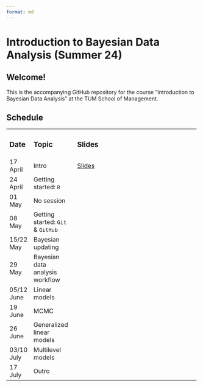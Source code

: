 ```yaml
---
format: md
---
```


# Introduction to Bayesian Data Analysis (Summer 24)

## **Welcome!**

This is the accompanying GitHub repository for the course "Introduction to Bayesian Data Analysis" at the TUM School of Management.

## Schedule

+--------------+-----------------------------------+-------------------------------------------------------------------------------------------------------+
| ### Date     | ### Topic                         | ### Slides                                                                                            |
+--------------+-----------------------------------+-------------------------------------------------------------------------------------------------------+
| 17 April     | Intro                             | [Slides](https://www.moodle.tum.de/pluginfile.php/5106042/mod_resource/content/1/session_1_intro.pdf) |
+--------------+-----------------------------------+-------------------------------------------------------------------------------------------------------+
| 24 April     | Getting started: `R`              |                                                                                                       |
+--------------+-----------------------------------+-------------------------------------------------------------------------------------------------------+
| 01 May       | No session                        |                                                                                                       |
+--------------+-----------------------------------+-------------------------------------------------------------------------------------------------------+
| 08 May       | Getting started: `Git` & `GitHub` |                                                                                                       |
+--------------+-----------------------------------+-------------------------------------------------------------------------------------------------------+
| 15/22 May    | Bayesian updating                 |                                                                                                       |
+--------------+-----------------------------------+-------------------------------------------------------------------------------------------------------+
| 29 May       | Bayesian data analysis workflow   |                                                                                                       |
+--------------+-----------------------------------+-------------------------------------------------------------------------------------------------------+
| 05/12 June   | Linear models                     |                                                                                                       |
+--------------+-----------------------------------+-------------------------------------------------------------------------------------------------------+
| 19 June      | MCMC                              |                                                                                                       |
+--------------+-----------------------------------+-------------------------------------------------------------------------------------------------------+
| 26 June      | Generalized linear models         |                                                                                                       |
+--------------+-----------------------------------+-------------------------------------------------------------------------------------------------------+
| 03/10 July   | Multilevel models                 |                                                                                                       |
+--------------+-----------------------------------+-------------------------------------------------------------------------------------------------------+
| 17 July      | Outro                             |                                                                                                       |
+--------------+-----------------------------------+-------------------------------------------------------------------------------------------------------+
